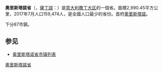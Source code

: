 {{Infobox_ProvinceIT |
  fullname              = |
  name                  = Oristano|
  image_map             = Oristano in Italy (2018).svg|
  coatofarms            = Provincia di Oristano-Stemma.svg|
  region                = [[撒丁岛|撒丁大区]] |
  capital               = [[奥里斯塔诺|奥里斯塔诺]] |
  commune               = 87 |
  area                  = 2,990.45 |
  population_as_of      = 2017年7月 |
  population            = 159,474 |
  populationdensity     =  |
  vehicle               = OR |
  postal_code           = 09020, 09070-09086, 09088-09099, 09170 |
  telephone_prefix      = 0758, 0783, 0785, 0885 |
  ISTAT                 = 095 |
  president             = Massimo Torrente |
}}
'''奧里斯塔諾省'''（{{lang-it|Provincia di Oristano}}，[[薩丁語|薩丁語]]：{{lang|sc|Provìntzia de Aristànis}}）是[[意大利|意大利]][[撒丁岛|撒丁大区]]的一個省。面積2,990.45平方公里，2017年7月人口159,474人，是全國人口最少的省份。首府[[奧里斯塔諾|奧里斯塔諾]]。

下分87市鎮。

== 参见 ==
* [[奥里斯塔诺省市镇列表|奥里斯塔诺省市镇列表]]

{{Sardinia}}
{{奧里斯塔諾省市鎮}}
{{Authority control}}

[[Category:奧里斯塔諾省|]]